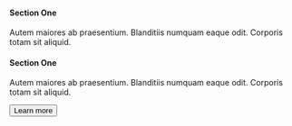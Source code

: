 <Div>
  <Grid p="4" col="1fr 1fr" w="460px" gap="10">
    <Div>
      <H4 my="0" fontSize="md">
        Section One
      </H4>
      <P mt="2" mb="0" fontSize="sm">
        Autem maiores ab praesentium. Blanditiis numquam eaque odit. Corporis
        totam sit aliquid.
      </P>
    </Div>
    <Div>
      <H4 my="0" fontSize="md">
        Section One
      </H4>
      <P mt="2" mb="0" fontSize="sm">
        Autem maiores ab praesentium. Blanditiis numquam eaque odit. Corporis
        totam sit aliquid.
      </P>
    </Div>
  </Grid>
  <Flexbox bg="muted" px="2" py="2">
    <Button variant="link sm">
      Learn more
      <Icon name="arrow-right" ml="2" size="4" lineHeight="1" />
    </Button>
  </Flexbox>
</Div>